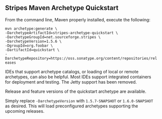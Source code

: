==Stripes Maven Archetype Quickstart==

From the command line, Maven properly installed, execute the following:

 <nowiki>mvn archetype:generate \
-DarchetypeArtifactId=stripes-archetype-quickstart \
-DarchetypeGroupId=net.sourceforge.stripes \
-DarchetypeVersion=1.5.6 \
-DgroupId=org.foobar \
-DartifactId=quickstart \
-DarchetypeRepository=https://oss.sonatype.org/content/repositories/releases</nowiki>

IDEs that support archetype catalogs, or loading of local or remote archetypes, can also be helpful. Most IDEs support integrated containers for deployment and testing. The Jetty support has been removed.

Release and feature versions of the quickstart archetype are available. 

Simply replace <code>-DarchetypeVersion</code> with <code>1.5.7-SNAPSHOT</code> or <code>1.6.0-SNAPSHOT</code> as desired. This will load preconfigured archetypes supporting the upcoming releases.
